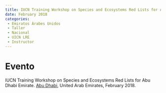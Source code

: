 ```yaml
---
title: IUCN Training Workshop on Species and Ecosystems Red Lists for Abu Dhabi Emirate
date: February 2018
categories:
 - Emiratos Árabes Unidos
 - Taller 
 - Nacional
 - UICN LRE
 - Instructor
---
```


# Evento

IUCN Training Workshop on Species and Ecosystems Red Lists for Abu Dhabi Emirate.
[Abu Dhabi](/lgrs/Abu-Dhabi.qmd), United Arab Emirates, February 2018.
